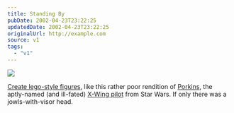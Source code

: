 ```yaml
---
title: Standing By
pubDate: 2002-04-23T23:22:25
updatedDate: 2002-04-23T23:22:25
originalUrl: http://example.com
source: v1
tags:
  - "v1"
---
```


![](/images/notes/standing-by.gif)

[Create lego-style figures][1], like this rather poor rendition of [Porkins][2], the aptly-named (and ill-fated) [X-Wing pilot][3] from Star Wars. If only there was a jowls-with-visor head.

[1]: http://www.reasonablyclever.com/ "Create lego-style figures: requires Flash"
[2]: http://web.qx.net/red6/Porkins/ "The Unofficial Jek Porkins web site "
[3]: http://www.geocities.com/Athens/Acropolis/6774/ "Porkins' demise"
